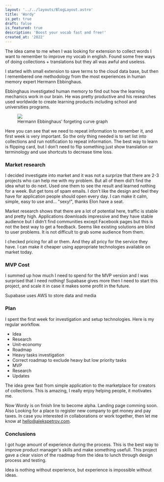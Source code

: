 ```yaml
---
layout: '../../layouts/BlogLayout.astro'
title: 'Wordy'
is_pet: true
draft: false
is_featured: true
description: 'Boost your vocab fast and free!'
created_at: '2022'
---
```


The idea came to me when I was looking for extension to collect words I want to remember to improve my vocab in english. Found some free ways of doing collections + translations but they all was awful and useless.

I started with small extension to save terms to the cloud data base, but then I remembered one methodology from the most experiences in human memory expert Hermann Ebbinghaus.

Ebbinghaus investigated human memory to find out how the learning mechanics work in our brain. He was pretty productive and his researches used worldwide to create learning products including school and universities programs.

<figure>
  <img src="https://res.cloudinary.com/alekspetrov/image/upload/v1666726876/website/wrody-image-1_otxcgb.png" />
  <figcaption>
    Hermann Ebbinghaus' forgeting curve graph
  </figcaption>
</figure>

Here you can see that we need to repeat information to remember it, and first week is very important. So the only thing needed is to set list into collections and run notification to repeat information. The best way to learn is flipping card, but I don’t need to flip something just show translation or terminology and use shortcuts to decrease time loss.

### Market research

I decided investigate into market and it was not a surprize that there are 2-3 projects who can help me with my problem. But all of them did't find the idea what to do next. Used one them to see the result and learned nothing for a week. But get tons of spam emails. I don’t like the design and feel they have for application people should open every day. I can make it calm, simple, easy to use and... "sexy!", thanks Elon have a seat.

Market research shows that there are a lot of potential here, traffic is stable and pretty high. Applications downloads impressive and they have stable audience but I didn’t find communities except Facebook pages but this is not the best way to get a feedback. Seems like existing solutions are blind to user problems. It is not difficult to grab some audience from them.

I checked pricing for all or them. And they all pricy for the service they have. I can make it cheaper using appropriate technologies available on market today.

### MVP Cost

I summed up how much I need to spend for the MVP version and I was surprised that I need nothing! Supabase gives more then I need to start this project, and scale it in case it makes some profit in the future.

Supabase uses AWS to store data and media

### Plan

I spent the first week for investigation and setup technologies. Here is my regular workflow.

- Idea
- Research
- Unit-economy
- Roadmap
- Heavy tasks investigation
- Correct roadmap to exclude heavy but low priority tasks
- MVP
- Research
- Updates

The idea grew fast from simple application to the marketplace for creators of collections. This is amazing, I really enjoy helping people, it motivates me.

Now Wordy is on finish line to become alpha. Landing page comming soon. Also Looking for a place to register new company to get money and pay taxes. In case you interested in collaborations or work together, then let me know at [hello@alekspetrov.com](mailto:hello@alekspetrov.com?subject="Wordy").

### Conclusions

I got huge amount of experience during the process. This is the best way to improve product manager's skills and make something usefull. This project gave a clear vision of the roadmap from the idea to lunch through design process and testing.

Idea is nothing without experience, but experience is impossible without ideas.

